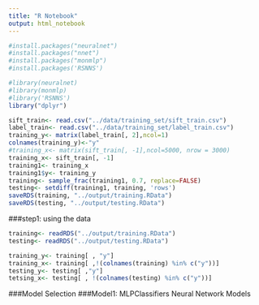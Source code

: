 ```yaml
---
title: "R Notebook"
output: html_notebook
---
```


```r
#install.packages("neuralnet")
#install.packages("nnet")
#install.packages("monmlp")
#install.packages('RSNNS')
```

```r
#library(neuralnet)
#library(monmlp)
#library('RSNNS')
library("dplyr")
```

```r
sift_train<- read.csv("../data/training_set/sift_train.csv")
label_train<- read.csv("../data/training_set/label_train.csv")
training_y<- matrix(label_train[, 2],ncol=1)
colnames(training_y)<-"y"
#training_x<- matrix(sift_train[, -1],ncol=5000, nrow = 3000)
training_x<- sift_train[, -1]
training1<- training_x
training1$y<- training_y
training<- sample_frac(training1, 0.7, replace=FALSE)
testing<- setdiff(training1, training, 'rows')
saveRDS(training, "../output/training.RData")
saveRDS(testing, "../output/testing.RData")
```


###step1: using the data
```r
training<- readRDS("../output/training.RData")
testing<- readRDS("../output/testing.RData")
```

```r
training_y<- training[ , "y"]
training_x<- training[ ,!(colnames(training) %in% c("y"))]
testing_y<- testing[ ,"y"]
tetsing_x<- testing[ , !(colnames(testing) %in% c("y"))]
```


###Model Selection
###Model1: MLPClassifiers Neural Network Models


